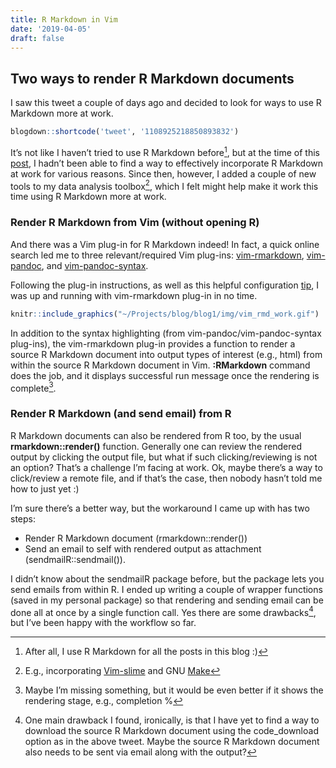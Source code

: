 ```yaml
---
title: R Markdown in Vim
date: '2019-04-05'
draft: false
---
```


## Two ways to render R Markdown documents

I saw this tweet a couple of days ago and decided to look for ways to use R Markdown more at work. 

```r
blogdown::shortcode('tweet', '1108925218850893832')
```

It's not like I haven't tried to use R Markdown before^[After all, I use R Markdown for all the posts in this blog :)], but at the time of this [post](https://joongsup.rbind.io/post/2018/07/22/comments-on-data-analysis-workflow/), I hadn't been able to find a way to effectively incorporate R Markdown at work for various reasons. Since then, however, I added a couple of new tools to my data analysis toolbox^[E.g., incorporating [Vim-slime](https://joongsup.rbind.io/post/2018/10/06/Vim-and-slime/) and GNU [Make](https://joongsup.rbind.io/post/2018/08/26/gnu-make-for-workflow-manager/)], which I felt might help make it work this time using R Markdown more at work. 

### Render R Markdown from Vim (without opening R)
And there was a Vim plug-in for R Markdown indeed! In fact, a quick online search led me to three relevant/required Vim plug-ins: [vim-rmarkdown](https://github.com/vim-pandoc/vim-rmarkdown), [vim-pandoc](https://github.com/vim-pandoc/vim-pandoc), and [vim-pandoc-syntax](https://github.com/vim-pandoc/vim-pandoc-syntax). 

Following the plug-in instructions, as well as this helpful configuration [tip](https://stackoverflow.com/questions/34314214/vim-rmarkdown-plugin-configuration), I was up and running with vim-rmarkdown plug-in in no time. 

```r
knitr::include_graphics("~/Projects/blog/blog1/img/vim_rmd_work.gif")
```

In addition to the syntax highlighting (from vim-pandoc/vim-pandoc-syntax plug-ins), the vim-rmarkdown plug-in provides a function to render a source R Markdown document into output types of interest (e.g., html) from within the source R Markdown document in Vim. **:RMarkdown** command does the job, and it displays successful run message once the rendering is complete^[Maybe I'm missing something, but it would be even better if it shows the rendering stage, e.g., completion %].

### Render R Markdown (and send email) from R
R Markdown documents can also be rendered from R too, by the usual **rmarkdown::render()** function. Generally one can review the rendered output by clicking the output file, but what if such clicking/reviewing is not an option? That's a challenge I'm facing at work. Ok, maybe there's a way to click/review a remote file, and if that's the case, then nobody hasn't told me how to just yet :)

I'm sure there's a better way, but the workaround I came up with has two steps:

+ Render R Markdown document (rmarkdown::render())
+ Send an email to self with rendered output as attachment (sendmailR::sendmail()). 

I didn't know about the sendmailR package before, but the package lets you send emails from within R. I ended up writing a couple of wrapper functions (saved in my personal package) so that rendering and sending email can be done all at once by a single function call. Yes there are some drawbacks^[One main drawback I found, ironically, is that I have yet to find a way to download the source R Markdown document using the code_download option as in the above tweet. Maybe the source R Markdown document also needs to be sent via email along with the output?], but I've been happy with the workflow so far. 


